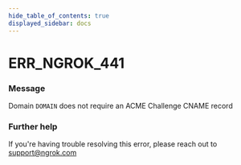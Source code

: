 ```yaml
---
hide_table_of_contents: true
displayed_sidebar: docs
---
```



# ERR_NGROK_441

### Message

Domain `DOMAIN` does not require an ACME Challenge CNAME record

<ErrorDetails error="err_ngrok_441" />

### Further help

If you're having trouble resolving this error, please reach out to [support@ngrok.com](mailto:support@ngrok.com?subject=Help%20with%20ERR_NGROK_441)
